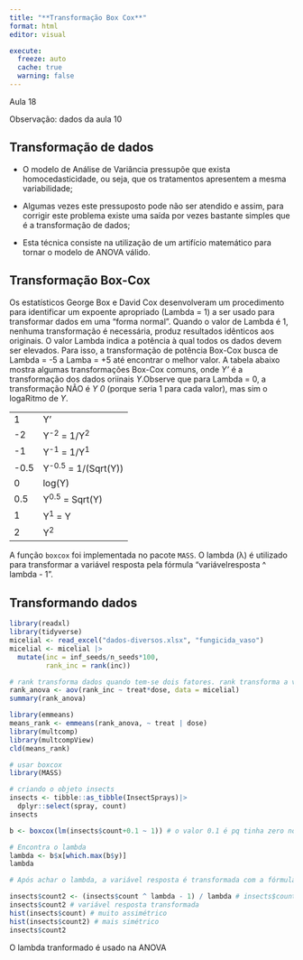 ```yaml
---
title: "**Transformação Box Cox**"
format: html
editor: visual

execute: 
  freeze: auto
  cache: true
  warning: false
---
```


Aula 18

Observação: dados da aula 10

## Transformação de dados

-   O modelo de Análise de Variância pressupõe que exista homocedasticidade, ou seja, que os tratamentos apresentem a mesma variabilidade;

-   Algumas vezes este pressuposto pode não ser atendido e assim, para corrigir este problema existe uma saída por vezes bastante simples que é a transformação de dados;

-   Esta técnica consiste na utilização de um artifício matemático para tornar o modelo de ANOVA válido.

## Transformação Box-Cox

Os estatísticos George Box e David Cox desenvolveram um procedimento para identificar um expoente apropriado (Lambda = 1) a ser usado para transformar dados em uma "forma normal". Quando o valor de Lambda é 1, nenhuma transformação é necessária, produz resultados idênticos aos originais. O valor Lambda indica a potência à qual todos os dados devem ser elevados. Para isso, a transformação de potência Box-Cox busca de Lambda = -5 a Lamba = +5 até encontrar o melhor valor. A tabela abaixo mostra algumas transformações Box-Cox comuns, onde *Y'* é a transformação dos dados oriinais *Y*.Observe que para Lambda = 0, a transformação NÃO é *Y 0* (porque seria 1 para cada valor), mas sim o logaRitmo de *Y*.

|      |                       |
|------|-----------------------|
| 1    | Y'                    |
| -2   | Y^-2^ = 1/Y^2^        |
| -1   | Y^-1^ = 1/Y^1^        |
| -0.5 | Y^-0.5^ = 1/(Sqrt(Y)) |
| 0    | log(Y)                |
| 0.5  | Y^0.5^ = Sqrt(Y)      |
| 1    | Y^1^ = Y              |
| 2    | Y^2^                  |

A função `boxcox` foi implementada no pacote `MASS`. O lambda (λ) é utilizado para transformar a variável resposta pela fórmula "variávelresposta \^ lambda - 1".

## Transformando dados

```r
library(readxl)
library(tidyverse)
micelial <- read_excel("dados-diversos.xlsx", "fungicida_vaso")
micelial <- micelial |> 
  mutate(inc = inf_seeds/n_seeds*100,
         rank_inc = rank(inc))

# rank transforma dados quando tem-se dois fatores. rank transforma a variável resposta para dois fatores
rank_anova <- aov(rank_inc ~ treat*dose, data = micelial)
summary(rank_anova)

library(emmeans)
means_rank <- emmeans(rank_anova, ~ treat | dose)
library(multcomp)
library(multcompView)
cld(means_rank)

# usar boxcox
library(MASS)

# criando o objeto insects
insects <- tibble::as_tibble(InsectSprays)|> 
  dplyr::select(spray, count)
insects

b <- boxcox(lm(insects$count+0.1 ~ 1)) # o valor 0.1 é pq tinha zero nos dados; insects$count é a variável resposta 

# Encontra o lambda
lambda <- b$x[which.max(b$y)]
lambda

# Após achar o lambda, a variável resposta é transformada com a fórmula abaixo

insects$count2 <- (insects$count ^ lambda - 1) / lambda # insects$count2 cria count2 automaticamente, o lambda transformado
insects$count2 # variável resposta transformada
hist(insects$count) # muito assimétrico
hist(insects$count2) # mais simétrico
insects$count2
```

O lambda tranformado é usado na ANOVA
